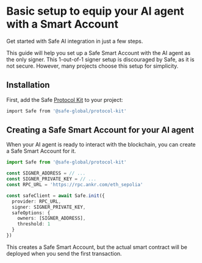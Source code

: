 # Basic setup to equip your AI agent with a Smart Account

Get started with Safe AI integration in just a few steps.

This guide will help you set up a Safe Smart Account with the AI agent as the only signer.
This 1-out-of-1 signer setup is discouraged by Safe, as it is not secure.
However, many projects choose this setup for simplicity.

## Installation

First, add the Safe [Protocol Kit](./../../sdk/protocol-kit.mdx) to your project:

```bash
import Safe from '@safe-global/protocol-kit'
```

## Creating a Safe Smart Account for your AI agent

When your AI agent is ready to interact with the blockchain, you can create a Safe Smart Account for it.

```typescript
import Safe from '@safe-global/protocol-kit'

const SIGNER_ADDRESS = // ...
const SIGNER_PRIVATE_KEY = // ...
const RPC_URL = 'https://rpc.ankr.com/eth_sepolia'

const safeClient = await Safe.init({
  provider: RPC_URL,
  signer: SIGNER_PRIVATE_KEY,
  safeOptions: {
    owners: [SIGNER_ADDRESS],
    threshold: 1
  }
})
```

This creates a Safe Smart Account, but the actual smart contract will be deployed when you send the first transaction.

